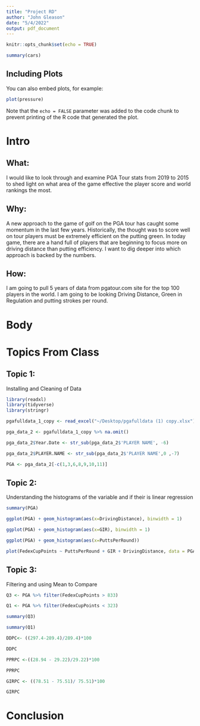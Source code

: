 ```yaml
---
title: "Project RD"
author: "John Gleason"
date: "5/4/2022"
output: pdf_document
---
```


```r
knitr::opts_chunk$set(echo = TRUE)
```


```r
summary(cars)
```

## Including Plots

You can also embed plots, for example:

```r
plot(pressure)
```

Note that the `echo = FALSE` parameter was added to the code chunk to prevent printing of the R code that generated the plot.

# Intro 
## What: 
I would like to look through and examine PGA Tour stats from 2019 to 2015 to shed light on what area of the game effective the player score and world rankings the most. 

## Why:
A new approach to the game of golf on the PGA tour has caught some momentum in the last few years. Historically, the thought was to score well on tour players must be extremely efficient on the putting green. In today game, there are a hand full of players that are beginning to focus more on driving distance than putting efficiency. I want to dig deeper into which approach is backed by the numbers.

## How:
I am going to pull 5 years of data from pgatour.com site for the top 100 players in the world. I am going to be looking Driving Distance, Green in Regulation and putting strokes per round.

# Body 
# Topics From Class 

## Topic 1:
Installing and Cleaning of Data
```r
library(readxl)
library(tidyverse)
library(stringr)
```


```r
pgafulldata_1_copy <- read_excel("~/Desktop/pgafulldata (1) copy.xlsx")
```

```r
pga_data_2 <- pgafulldata_1_copy %>% na.omit()
```


```r
pga_data_2$Year.Date <- str_sub(pga_data_2$'PLAYER NAME', -6)
```


```r
pga_data_2$PLAYER.NAME <- str_sub(pga_data_2$'PLAYER NAME',0 ,-7)

```


```r
PGA <- pga_data_2[-c(1,3,6,8,9,10,11)]
```




## Topic 2:
Understanding the histograms of the variable and if their is linear regression 
```r
summary(PGA)
```

```r
ggplot(PGA) + geom_histogram(aes(x=DrivingDistance), binwidth = 1)
```


```r
ggplot(PGA) + geom_histogram(aes(x=GIR), binwidth = 1)
```


```r
ggplot(PGA) + geom_histogram(aes(x=PuttsPerRound))
```


```r
plot(FedexCupPoints ~ PuttsPerRound + GIR + DrivingDistance, data = PGA)
```



## Topic 3: 
Filtering and using Mean to Compare 
```r
Q3 <- PGA %>% filter(FedexCupPoints > 833)
```


```r
Q1 <- PGA %>% filter(FedexCupPoints < 323)
```


```r
summary(Q3)
```


```r
summary(Q1)
```


```r
DDPC<- ((297.4-289.4)/289.4)*100
```

```r
DDPC
```


```r
PPRPC <-((28.94 - 29.22)/29.22)*100
```

```r
PPRPC
```


```r
GIRPC <- ((78.51 - 75.51)/ 75.51)*100
```

```r
GIRPC
```


# Conclusion
